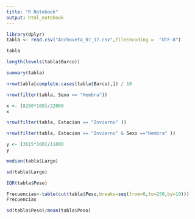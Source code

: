 ```yaml
---
title: "R Notebook"
output: html_notebook
---
```



```r

library(dplyr)
tabla <- read.csv("Anchoveta_07_17.csv",fileEncoding =  "UTF-8")

tabla

```

```r

length(levels(tabla$Barco))

```

```r
summary(tabla)

```

```r

nrow(tabla[complete.cases(tabla$Barco),]) / 18

```
```r

nrow(filter(tabla, Sexo == "Hembra"))
```
```r
x <- (8200*100)/22000
x
```
```r
nrow(filter(tabla, Estacion == "Invierno" ))
```

```r
nrow(filter(tabla, Estacion == "Invierno" & Sexo =="Hembra" ))
```
```r

y <- (3615*100)/11000
y
```
```r
median(tabla$Largo)
```
```r
sd(tabla$Largo)
```

```r
IQR(tabla$Peso)
```

```r
Frecuencias<-table(cut(tabla$Peso,breaks=seq(from=0,to=250,by=10)))
Frecuencias


```


```r
sd(tabla$Peso)/mean(tabla$Peso)
```


